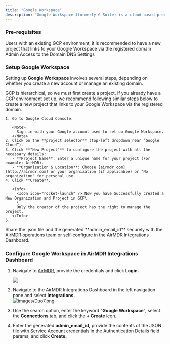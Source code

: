 ```yaml
---
title: "Google Workspace"
description: "Google Workspace (formerly G Suite) is a cloud-based productivity and collaboration suite developed by Google. It includes a set of business applications designed to help teams work efficiently, communicate, and manage workflows."
---
```


### Pre-requisites

<Check>
  Users with an existing GCP environment, it is recommended to have a new project that links to your Google Workspace via the registered domain
</Check>

<Check>
  Admin Access to the Domain DNS Settings
</Check>

### **Setup Google Workspace**

Setting up **Google Workspace** involves several steps, depending on whether you create a new account or manage an existing domain.

<Steps>
  <Step title="Configure a New Project in GCP">
    GCP is hierarchical, so we must first create a project. If you already have a GCP environment set up, we recommend following similar steps below to create a new project that links to your Google Workspace via the registered domain.

    1. Go to Google Cloud Console.

       <Note>
         Sign in with your Google account used to set up Google Workspace.
       </Note>
    2. Click on the **project selector** (top-left dropdown near “Google Cloud”).
    3. Click **"New Project"** to configure the project with all the necessary details:
       - **Project Name**: Enter a unique name for your project (For example: AirMDR).
       - **Organization & Location**: Choose [airmdr.com](http://airmdr.com) or your organization (if applicable) or "No organization" for personal use.
    4. Click **Create**.

       <Info>
         <Icon icon="rocket-launch" /> Now you have Successfully created a New Organization and Project in GCP\
         \
         Only the creator of the project has the right to manage the project.
       </Info>
    5. 
  </Step>
  <Step title="Securely share .json and email ID">
    <Icon icon="envelope" /> Share the .json file and the generated **admin_email_id** securely with the AirMDR operations team or self-configure in the AirMDR Integrations Dashboard.
  </Step>
</Steps>

### Configure Google Workspace in AirMDR Integrations Dashboard

1. Navigate to [AirMDR](https://app.airmdr.com/auth/login), provide the credentials and click **Login.**

   ![](/images/Datadog11.png)
2. Navigate to the AirMDR Integrations Dashboard in the left navigation pane and select **Integrations.**\
   ![images/Duo7.png](/images/Duo7.png)
3. Use the search option, enter the keyword "**Google Workspace**", select the **Connections** tab, and click the **\+ Create** icon.
4. Enter the generated **admin_email_id,** provide the contents of the JSON file with Service Account credentials in the Authentication Details field params, and click **Create.**